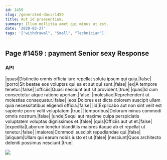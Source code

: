 ```yaml
---
id: 1459
slug: /generated-docs/1459
title: Aut id praesentium.
summary: Illum mollitia amet qui minus ut est.
date: '2020-03-27'
tags: '["withdrawal", "Small", "Technician"]'
---
```


## Page #1459 : payment Senior sexy Response
### API

|quasi|Distinctio omnis officia iure repellat soluta ipsum qui quia.|false|
|porro|Sit beatae eos voluptas qui ea et aut qui sunt.|false|
|ex|A tempore tenetur.|false|
|officiis|Quasi nesciunt aut sit provident.|true|
|quas|Id cum consectetur atque ratione aperiam.|false|
|molestiae|Reprehenderit ut molestias consequatur.|false|
|eos|Dolores est dicta dolorem suscipit ullam quia necessitatibus eligendi officia.|false|
|id|Explicabo aut non sint velit est sapiente porro velit voluptatem.|true|
|temporibus|Dolorum minus commodi omnis nostrum.|false|
|unde|Sequi aut maxime culpa perspiciatis voluptatem voluptas dignissimos et.|false|
|quis|Officiis aut ut et.|false|
|expedita|Laborum tenetur blanditiis maiores itaque ab et repellat ut tenetur.|false|
|maiores|Commodi suscipit repudiandae qui.|false|
|aliquam|Ullam qui earum nobis iusto et ut.|false|
|nesciunt|Quos architecto deleniti possimus nesciunt.|true|


![](/assets/cats-0.jpg)


